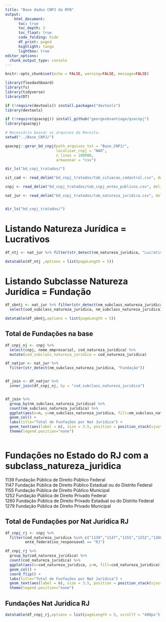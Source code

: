 ```yaml
---
title: "Base dados CNPJ da RFB"
output:
    html_document:
      toc: true
      toc_depth: 3
      toc_float: true
      code_folding: hide
      df_print: paged
      highlight: tango
      lightbox: true
editor_options: 
  chunk_output_type: console
---
```


```r
knitr::opts_chunk$set(echo = FALSE, warning=FALSE, message=FALSE)

library(flexdashboard)
library(fs)
library(tidyverse)
library(DT)

if (!require(devtools)) install.packages("devtools")
library(devtools)

if (!require(qsacnpj)) install_github("georgevbsantiago/qsacnpj")
library(qsacnpj)

# Necessário baixar os arquivos da Receita.
setwd("../Base_CNPJ/")

qsacnpj::gerar_bd_cnpj(path_arquivos_txt = "Base_CNPJ/",
                       localizar_cnpj = "NAO",
                       n_lines = 100000,
                       armazenar = "csv")

dir_ls("bd_cnpj_tratados/")

sit_cad <- read_delim("bd_cnpj_tratados/tab_situacao_cadastral.csv", delim = "#")

cnpj <- read_delim("bd_cnpj_tratados/tab_cnpj_entes_publicos.csv", delim = "#" )

nat_jur <- read_delim("bd_cnpj_tratados/tab_natureza_juridica.csv", delim = "#")



```

```r

dir_ls("bd_cnpj_tratados/")

```


# Listando Natureza Jurídica = Lucrativos

```r

df_ntj <- nat_jur %>% filter(str_detect(nm_natureza_juridica, "Lucrativos"))

datatable(df_ntj ,options = list(pageLength = 5))


```

# Listando Subclasse Natureza Jurídica = Fundação

```r
df_sbntj <- nat_jur %>% filter(str_detect(nm_subclass_natureza_juridica, "Fundação")) %>% 
  select(cod_subclass_natureza_juridica, nm_subclass_natureza_juridica)

datatable(df_sbntj,options = list(pageLength = 5))

```

## Total de Fundações na base

```r

df_cnpj_nj <- cnpj %>% 
  select(cnpj, nome_empresarial, cod_natureza_juridica) %>% 
  mutate(cod_subclass_natureza_juridica = cod_natureza_juridica)

df_natjur <- nat_jur %>% 
  filter(str_detect(nm_subclass_natureza_juridica, "Fundação"))


df_join <- df_natjur %>% 
  inner_join(df_cnpj_nj, by = "cod_subclass_natureza_juridica")


df_join %>%
  group_by(nm_subclass_natureza_juridica) %>% 
  count(nm_subclass_natureza_juridica) %>% 
  ggplot(aes(x=n, y=nm_subclass_natureza_juridica, fill=nm_subclass_natureza_juridica)) +
  geom_col() +
  labs(title="Total de Funfações por Nat Jurídica") +
  geom_text(aes(label = n), size = 3.5, position = position_stack(vjust = 0.8)) +
  theme(legend.position="none")



```


# Fundações no Estado do RJ com a subclass_natureza_juridica {.tabset .tabset-fade .tabset-pills}


1139 Fundação Pública de Direito Público Federal                        
1147 Fundação Pública de Direito Público Estadual ou do Distrito Federal
1155 Fundação Pública de Direito Público Municipal                      
1252 Fundação Pública de Direito Privado Federal                        
1260 Fundação Pública de Direito Privado Estadual ou do Distrito Federal
1279 Fundação Pública de Direito Privado Municipal


## Total de Fundações por Nat Juridica RJ

```r

df_cnpj_rj <- cnpj %>% 
  filter(cod_natureza_juridica %in% c("1139","1147","1155","1252","1260","1279"),
         ente_federativo_responsavel == "RJ")

df_cnpj_rj %>% 
  group_by(cod_natureza_juridica) %>% 
  count(cod_natureza_juridica) %>% 
  ggplot(aes(x=cod_natureza_juridica, y=n, fill=cod_natureza_juridica)) +
  geom_col() +
  coord_flip() +
  labs(title="Total de Funfações por Nat Jurídica") +
  geom_text(aes(label = n), size = 3.5, position = position_stack(vjust = 0.8)) +
  theme(legend.position="none")

```

## Fundações Nat Juridica RJ

```r


datatable(df_cnpj_rj,options = list(pageLength = 5, scrollY = "400px"))

```

